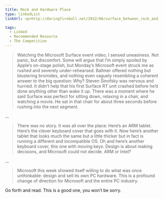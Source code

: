 ```yaml
---
title: Rock and Hardware Place
type: linkedList
linkUrl: <p>http://daringfireball.net/2012/06/surface_between_rock_and_hardware_place</p>

tags:
  - Linked
  - Recommended Resource
  - The Competition
---
```


> Watching the Microsoft Surface event video, I sensed uneasiness. Not panic, but discomfort. Some will argue that I’m simply spoiled by Apple’s on-stage polish, but Monday’s Microsoft event struck me as rushed and severely under-rehearsed. Ballmer offered nothing but blustering bromides, and nothing even vaguely resembling a coherent answer to the big question: Why? Steven Sinofsky was nervous and hurried. It didn’t help that his first Surface RT unit crashed before he’d done anything other than wake it up. There was a moment where he said Surface was perfect for sitting down, relaxing in a chair, and watching a movie. He sat in that chair for about three seconds before rushing into the next segment.

…

> There was no story. It was all over the place: Here’s an ARM tablet. Here’s the clever keyboard cover that goes with it. Now here’s another tablet that looks much the same but a little thicker but in fact is running a different and incompatible OS. Oh and here’s another keyboard cover, this one with moving keys. Design is about making decisions, and Microsoft could not decide. ARM or Intel?

…

> Microsoft this week showed itself willing to do what was once unthinkable: design and sell its own PC hardware. This is a profound change of direction for Microsoft and the entire PC industry.

Go forth and read. This is a good one, you won’t be sorry.
